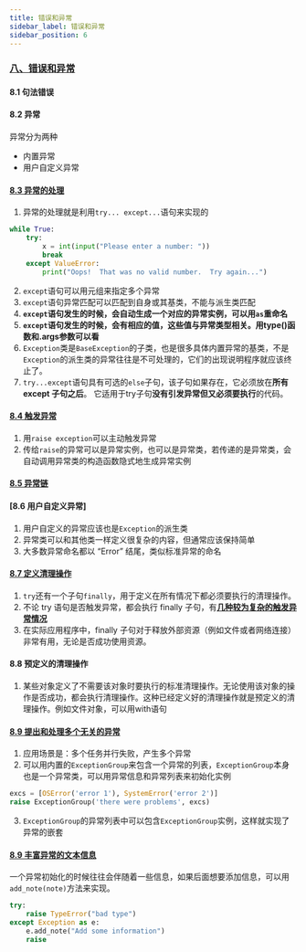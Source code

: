 ```yaml
---
title: 错误和异常
sidebar_label: 错误和异常
sidebar_position: 6
---
```


### [八、错误和异常](https://docs.python.org/zh-cn/3/tutorial/errors.html#)
#### 8.1 句法错误
#### 8.2 异常
异常分为两种
+ 内置异常
+ 用户自定义异常
#### [8.3 异常的处理](https://docs.python.org/zh-cn/3/tutorial/errors.html#handling-exceptions)
1. 异常的处理就是利用`try... except...`语句来实现的
```python 
while True:
    try:
        x = int(input("Please enter a number: "))
        break
    except ValueError:
        print("Oops!  That was no valid number.  Try again...")
```
2. `except`语句可以用元组来指定多个异常
3. `except`语句异常匹配可以匹配到自身或其基类，不能与派生类匹配
4. **`except`语句发生的时候，会自动生成一个对应的异常实例，可以用`as`重命名**
5. **`except`语句发生的时候，会有相应的值，这些值与异常类型相关。用type()函数和.args参数可以看**
6. `Exception`类是`BaseException`的子类，也是很多具体内置异常的基类，不是`Exception`的派生类的异常往往是不可处理的，它们的出现说明程序就应该终止了。
7. `try...except`语句具有可选的`else`子句，该子句如果存在，它必须放在**所有 except 子句之后**。 它适用于try子句**没有引发异常但又必须要执行**的代码。

#### [8.4 触发异常](https://docs.python.org/zh-cn/3/tutorial/errors.html#raising-exceptions)
1. 用`raise exception`可以主动触发异常
2. 传给`raise`的异常可以是异常实例，也可以是异常类，若传递的是异常类，会自动调用异常类的构造函数隐式地生成异常实例

#### [8.5 异常链](https://docs.python.org/zh-cn/3/tutorial/errors.html#exception-chaining)

#### [8.6 用户自定义异常]
1. 用户自定义的异常应该也是`Exception`的派生类
2. 异常类可以和其他类一样定义很复杂的内容，但通常应该保持简单
3. 大多数异常命名都以 “Error” 结尾，类似标准异常的命名

#### [8.7 定义清理操作](https://docs.python.org/zh-cn/3/tutorial/errors.html#defining-clean-up-actions)
1. `try`还有一个子句`finally`，用于定义在所有情况下都必须要执行的清理操作。
2. 不论 try 语句是否触发异常，都会执行 finally 子句，有[**几种较为复杂的触发异常情况**](https://docs.python.org/zh-cn/3/tutorial/errors.html#defining-clean-up-actions)
3. 在实际应用程序中，finally 子句对于释放外部资源（例如文件或者网络连接）非常有用，无论是否成功使用资源。

#### 8.8 预定义的清理操作
1. 某些对象定义了不需要该对象时要执行的标准清理操作。无论使用该对象的操作是否成功，都会执行清理操作。这种已经定义好的清理操作就是预定义的清理操作。例如文件对象，可以用with语句

#### [8.9 提出和处理多个无关的异常](https://docs.python.org/zh-cn/3/tutorial/errors.html#raising-and-handling-multiple-unrelated-exceptions)
1. 应用场景是：多个任务并行失败，产生多个异常
2. 可以用内置的`ExceptionGroup`来包含一个异常的列表，`ExceptionGroup`本身也是一个异常类，可以用异常信息和异常列表来初始化实例
```python
excs = [OSError('error 1'), SystemError('error 2')]
raise ExceptionGroup('there were problems', excs)
```
3. `ExceptionGroup`的异常列表中可以包含`ExceptionGroup`实例，这样就实现了异常的嵌套

#### [8.9 丰富异常的文本信息](https://docs.python.org/zh-cn/3/tutorial/errors.html#enriching-exceptions-with-notes)
一个异常初始化的时候往往会伴随着一些信息，如果后面想要添加信息，可以用`add_note(note)`方法来实现。
```python
try:
    raise TypeError("bad type")
except Exception as e:
    e.add_note("Add some information")
    raise
```